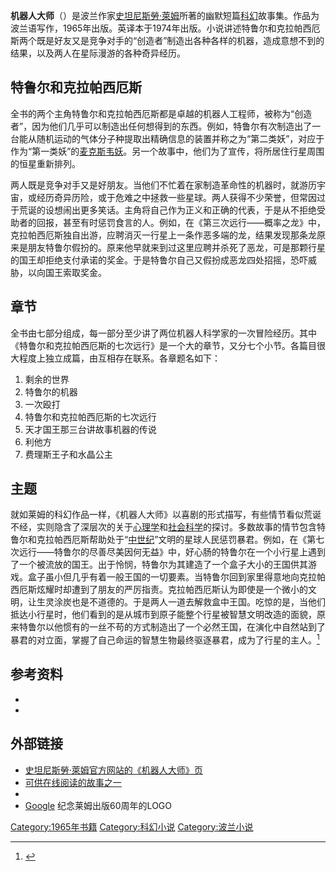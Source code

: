 {{Infobox book  |
| name           = 机器人大师<br>The Cyberiad
| title_orig     = ''Cyberiada''
| translator     = [[傅临春|傅临春]]
<!--| image          = File:TheCyberiad.jpg
| caption        = 第一版 (波兰语) -->
| author         = [[史坦尼斯勞·萊姆|史坦尼斯勞·萊姆]]
| illustrator    = Daniel Mróz
| cover_artist   = 
| country = 波兰
| language = [[波兰语|波兰语]]
| series         = 
| genre          = [[科幻小说|科幻小说]]
| publisher      = {{en-link|文艺出版社_(波兰)|Wydawnictwo Literackie|文艺出版社 （波兰）}}（波兰语）<br>{{en-link|Harcourt_(出版商)|Harcourt_(publisher)
|Harcourt}}（英语）<br>[[广西科技出版社|广西科技出版社]] （中文）
| release_date   = 1965
| media_type = 印刷 (平装)
| pages = 295
| isbn = 9787555103097
}}
'''机器人大师'''（{{lang-pl|Cyberiada}}）是波兰作家[[史坦尼斯勞·萊姆|史坦尼斯勞·萊姆]]所著的幽默短篇[[科幻小说|科幻]]故事集。作品为波兰语写作，1965年出版。英译本于1974年出版。小说讲述特鲁尔和克拉帕西厄斯两个既是好友又是竞争对手的“创造者”制造出各种各样的机器，造成意想不到的结果，以及两人在星际漫游的各种奇异经历。

==特鲁尔和克拉帕西厄斯==
全书的两个主角特鲁尔和克拉帕西厄斯都是卓越的机器人工程师，被称为“创造者”，因为他们几乎可以制造出任何想得到的东西。例如，特鲁尔有次制造出了一台能从随机运动的气体分子种提取出精确信息的装置并称之为“第二类妖”，对应于作为“第一类妖”的[[麦克斯韦妖|麦克斯韦妖]]。另一个故事中，他们为了宣传，将所居住行星周围的恒星重新排列。

两人既是竞争对手又是好朋友。当他们不忙着在家制造革命性的机器时，就游历宇宙，或经历奇异历险，或于危难之中拯救一些星球。两人获得不少荣誉，但常因过于荒诞的设想闹出更多笑话。主角将自己作为正义和正确的代表，于是从不拒绝受助者的回报，甚至有时惩罚食言的人。例如，在《第三次远行——概率之龙》中，克拉帕西厄斯独自出游，应聘消灭一行星上一条作恶多端的龙，结果发现那条龙原来是朋友特鲁尔假扮的。原来他早就来到过这里应聘并杀死了恶龙，可是那颗行星的国王却拒绝支付承诺的奖金。于是特鲁尔自己又假扮成恶龙四处招摇，恐吓威胁，以向国王索取奖金。

==章节==
全书由七部分组成，每一部分至少讲了两位机器人科学家的一次冒险经历。其中《特鲁尔和克拉帕西厄斯的七次远行》是一个大的章节，又分七个小节。各篇目很大程度上独立成篇，由互相存在联系。各章题名如下：
# 剩余的世界
# 特鲁尔的机器
# 一次殴打
# 特鲁尔和克拉帕西厄斯的七次远行
# 天才国王那三台讲故事机器的传说
# 利他方
# 费理斯王子和水晶公主
==主题==
就如莱姆的科幻作品一样，《机器人大师》以喜剧的形式描写，有些情节看似荒诞不经，实则隐含了深层次的关于[[心理学|心理学]]和[[社会科学|社会科学]]的探讨。多数故事的情节包含特鲁尔和克拉帕西厄斯帮助处于“[[中世纪|中世纪]]”文明的星球人民惩罚暴君。例如，在《第七次远行——特鲁尔的尽善尽美因何无益》中，好心肠的特鲁尔在一个小行星上遇到了一个被流放的国王。出于怜悯，特鲁尔为其建造了一个盒子大小的王国供其游戏。盒子虽小但几乎有着一般王国的一切要素。当特鲁尔回到家里得意地向克拉帕西厄斯炫耀时却遭到了朋友的严厉指责。克拉帕西厄斯认为即使是一个微小的文明，让生灵涂炭也是不道德的。于是两人一道去解救盒中王国。吃惊的是，当他们抵达小行星时，他们看到的是从城市到原子能整个行星被智慧文明改造的面貌，原来特鲁尔以他惯有的一丝不苟的方式制造出了一个必然王国，在演化中自然站到了暴君的对立面，掌握了自己命运的智慧生物最终驱逐暴君，成为了行星的主人。<ref>{{Cite book|first=史坦尼斯劳|last=莱姆|authorlink=史坦尼斯劳·莱姆|year=2014|title=机器人大师|url=https://archive.org/details/jiqirendashi0000unse|publisher=广西科技出版社|location=桂林|isbn=9787555103097}}</ref>

==参考资料==
*{{cite book | first=Stanisław | last=Lem | title=The Cyberiad – fables for the cybernetic age | publisher=Secker and Warburg| year=1975 | location=United Kingdom| others=translated by Michael Kandel | isbn=0436244209}}
*{{cite book | first=Stanisław | last=Lem | title=The Cyberiad | publisher=Harcourt, Brace & Company| year=1985 | location=United States | others=translated by Michael Kandel | isbn=0-15-623550-1 }}
{{Reflist}}

==外部链接==
* [http://english.lem.pl/index.php/works/novels/the-cyberiad 史坦尼斯勞·萊姆官方网站的《机器人大师》页] {{Wayback|url=http://english.lem.pl/index.php/works/novels/the-cyberiad |date=20160113135535 }}
* [https://web.archive.org/web/20090420213044/http://english.lem.pl/index.php/home/bookshelf/how-the-word-was-saved 可供在线阅读的故事之一]
* {{YouTube|YrcaEpbMqfc|1988年根据《完美模仿》的改编电视节目}}
* [http://www.google.com/logos/lem/ Google] {{Wayback|url=http://www.google.com/logos/lem/ |date=20210322044909 }}纪念莱姆{{en-link|宇航员_(莱姆)|The_Astronauts|首部作品}}出版60周年的LOGO

[[Category:1965年书籍|Category:1965年书籍]]
[[Category:科幻小说|Category:科幻小说]]
[[Category:波兰小说|Category:波兰小说]]
